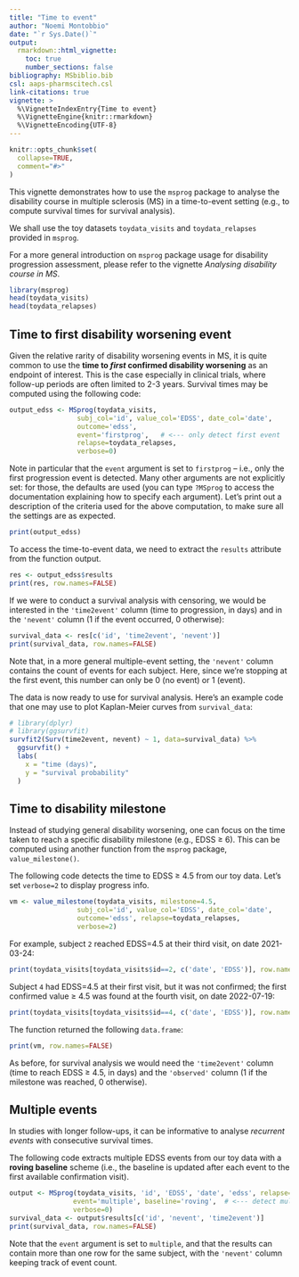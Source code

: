 ```yaml
---
title: "Time to event"
author: "Noemi Montobbio"
date: "`r Sys.Date()`"
output:
  rmarkdown::html_vignette:
    toc: true
    number_sections: false
bibliography: MSbiblio.bib
csl: aaps-pharmscitech.csl
link-citations: true
vignette: >
  %\VignetteIndexEntry{Time to event}
  %\VignetteEngine{knitr::rmarkdown}
  %\VignetteEncoding{UTF-8}
---
```


```r
knitr::opts_chunk$set(
  collapse=TRUE,
  comment="#>"
)
```

This vignette demonstrates how to use the `msprog` package to analyse the disability course in multiple sclerosis (MS) in a time-to-event setting (e.g., to compute survival times for survival analysis).

We shall use the toy datasets `toydata_visits` and `toydata_relapses` provided in `msprog`.

For a more general introduction on `msprog` package usage for disability progression assessment, please refer to the vignette *Analysing disability course in MS*. 

```r
library(msprog)
head(toydata_visits)
head(toydata_relapses)
```

## Time to first disability worsening event

Given the relative rarity of disability worsening events in MS, it is quite common to use the **time to *first* confirmed disability worsening** as an endpoint of interest. This is the case especially in clinical trials, where follow-up periods are often limited to 2-3 years. Survival times may be computed using the following code:
```r
output_edss <- MSprog(toydata_visits,
                 subj_col='id', value_col='EDSS', date_col='date',
                 outcome='edss',
                 event='firstprog',   # <--- only detect first event
                 relapse=toydata_relapses,
                 verbose=0)
```

Note in particular that the `event` argument is set to `firstprog` -- i.e., only the first progression event is detected. Many other arguments are not explicitly set: for those, the defaults are used (you can type `?MSprog` to access the documentation explaining how to specify each argument). Let's print out a description of the criteria used for the above computation, to make sure all the settings are as expected. 
```r
print(output_edss)
```

To access the time-to-event data, we need to extract the `results` attribute from the function output.
```r
res <- output_edss$results
print(res, row.names=FALSE)
```

If we were to conduct a survival analysis with censoring, we would be interested in the `'time2event'` column (time to progression, in days) and in the `'nevent'` column (1 if the event occurred, 0 otherwise):
```r
survival_data <- res[c('id', 'time2event', 'nevent')]
print(survival_data, row.names=FALSE)
```
Note that, in a more general multiple-event setting, the `'nevent'` column contains the count of events for each subject. Here, since we're stopping at the first event, this number can only be 0 (no event) or 1 (event).

The data is now ready to use for survival analysis. Here's an example code that one may use to plot Kaplan-Meier curves from `survival_data`:
```r
# library(dplyr)
# library(ggsurvfit)
survfit2(Surv(time2event, nevent) ~ 1, data=survival_data) %>%
  ggsurvfit() +
  labs(
    x = "time (days)",
    y = "survival probability"
  )
```

## Time to disability milestone

<!-- ```{r} -->
<!-- source('/Users/nmontobbio/code/MSprog/R-MSprog/msprog/R/value_milestone.R') -->
<!-- library(dplyr) -->
<!-- ``` -->

Instead of studying general disability worsening, one can focus on the time taken to reach a specific disability milestone (e.g., EDSS $\geq$ 6). This can be computed using another function from the `msprog` package, `value_milestone()`.

The following code detects the time to EDSS $\geq$ 4.5 from our toy data. Let's set `verbose=2` to display progress info.
```r
vm <- value_milestone(toydata_visits, milestone=4.5,
                 subj_col='id', value_col='EDSS', date_col='date',
                 outcome='edss', relapse=toydata_relapses,
                 verbose=2)
```

For example, subject `2` reached EDSS=4.5 at their third visit, on date 2021-03-24:
```r
print(toydata_visits[toydata_visits$id==2, c('date', 'EDSS')], row.names=FALSE)
```
Subject `4` had EDSS=4.5 at their first visit, but it was not confirmed; the first confirmed value $\geq$ 4.5 was found at the fourth visit, on date 2022-07-19:
```r
print(toydata_visits[toydata_visits$id==4, c('date', 'EDSS')], row.names=FALSE)
```


The function returned the following `data.frame`:
```r
print(vm, row.names=FALSE)
```
As before, for survival analysis we would need the `'time2event'` column (time to reach EDSS $\geq$ 4.5, in days) and the `'observed'` column (1 if the milestone was reached, 0 otherwise).

## Multiple events

In studies with longer follow-ups, it can be informative to analyse *recurrent events* with consecutive survival times.

The following code extracts multiple EDSS events from our toy data with a **roving baseline** scheme (i.e., the baseline is updated after each event to the first available confirmation visit).
```r
output <- MSprog(toydata_visits, 'id', 'EDSS', 'date', 'edss', relapse=toydata_relapses,
                event='multiple', baseline='roving',  # <--- detect multiple event with a roving baseline
                verbose=0)
survival_data <- output$results[c('id', 'nevent', 'time2event')]
print(survival_data, row.names=FALSE)
```
Note that the `event` argument is set to `multiple`, and that the results can contain more than one row for the same subject, with the `'nevent'` column keeping track of event count.

